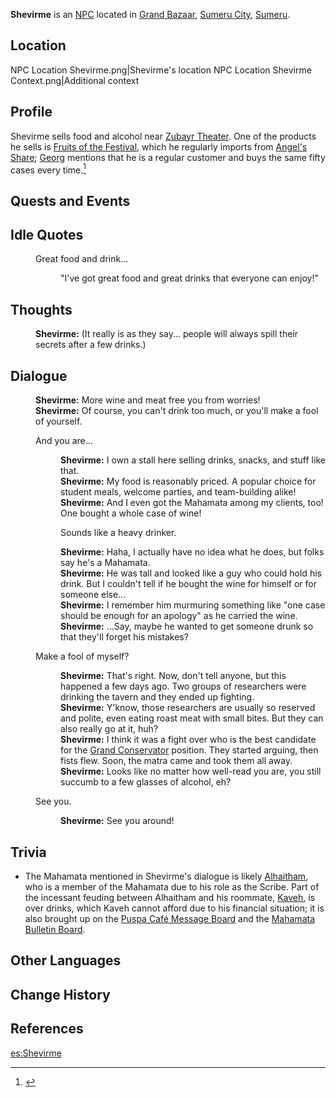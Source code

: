 {{Character Infobox
|type             = NPC
|image            = NPC Shevirme.png
|region           = Sumeru
|affiliation      = 
|title            = Stall Vendor
|ancestry         = <!-- Clan/family -->
|father           = 
|mother           = 
|spouse           = 
|sibling          = 
|child            = 
|relative         = 
|voiceEN          = 
|voiceCN          = 
|voiceJP          = 
|dialoguereward   = 
}}
'''Shevirme''' is an [[NPC]] located in [[Grand Bazaar]], [[Sumeru City]], [[Sumeru]].

==Location==
<gallery>
NPC Location Shevirme.png|Shevirme's location
NPC Location Shevirme Context.png|Additional context
</gallery>

==Profile==
Shevirme sells food and alcohol near [[Zubayr Theater]]. One of the products he sells is [[Fruits of the Festival]], which he regularly imports from [[Angel's Share]]; [[Georg]] mentions that he is a regular customer and buys the same fifty cases every time.<ref>{{Ref/Quest|Charity Event? Securing Funds?}}</ref>

==Quests and Events==
{{Quests and Events}}

==Idle Quotes==
{{Dialogue start}}
: {{DIcon|Idle}} Great food and drink...
:: {{A|VO Shevirme 01.ogg}} "I've got great food and great drinks that everyone can enjoy!"
{{Dialogue end}}

==Thoughts==
{{All Schemes to Know Explanation|name=Shevirme}}
:{{A|VO Shevirme All Schemes to Know 01.ogg}} '''Shevirme:''' (It really is as they say... people will always spill their secrets after a few drinks.)

==Dialogue==
{{Dialogue start}}
:'''Shevirme:''' More wine and meat free you from worries!
:'''Shevirme:''' Of course, you can't drink too much, or you'll make a fool of yourself.
:{{DIcon}} And you are...
::'''Shevirme:''' I own a stall here selling drinks, snacks, and stuff like that.
::'''Shevirme:''' My food is reasonably priced. A popular choice for student meals, welcome parties, and team-building alike!
::'''Shevirme:''' And I even got the Mahamata among my clients, too! One bought a whole case of wine!
::{{DIcon}} Sounds like a heavy drinker.
::'''Shevirme:''' Haha, I actually have no idea what he does, but folks say he's a Mahamata.
::'''Shevirme:''' He was tall and looked like a guy who could hold his drink. But I couldn't tell if he bought the wine for himself or for someone else...
::'''Shevirme:''' I remember him murmuring something like "one case should be enough for an apology" as he carried the wine.
::'''Shevirme:''' ...Say, maybe he wanted to get someone drunk so that they'll forget his mistakes?
:{{DIcon}} Make a fool of myself?
::'''Shevirme:''' That's right. Now, don't tell anyone, but this happened a few days ago. Two groups of researchers were drinking the tavern and they ended up fighting.
::'''Shevirme:''' Y'know, those researchers are usually so reserved and polite, even eating roast meat with small bites. But they can also really go at it, huh?
::'''Shevirme:''' I think it was a fight over who is the best candidate for the [[Grand Conservator]] position. They started arguing, then fists flew. Soon, the matra came and took them all away.
::'''Shevirme:''' Looks like no matter how well-read you are, you still succumb to a few glasses of alcohol, eh?
:{{DIcon}} See you.
::'''Shevirme:''' See you around!
{{Dialogue end}}
<!--
==Event Dialogue==
===Event Name===
{{Dialogue start}}
:'''{{subst:PAGENAME}}:'''
{{Dialogue end}}
-->

==Trivia==
* The Mahamata mentioned in Shevirme's dialogue is likely [[Alhaitham]], who is a member of the Mahamata due to his role as the Scribe. Part of the incessant feuding between Alhaitham and his roommate, [[Kaveh]], is over drinks, which Kaveh cannot afford due to his financial situation; it is also brought up on the [[Puspa Café Message Board#Kaveh and Alhaitham|Puspa Café Message Board]] and the [[Mahamata Bulletin Board#Lambad's Tavern Notice|Mahamata Bulletin Board]].

==Other Languages==
{{Other Languages
|default_hidden = 1
|en      = Shevirme
|zhs     = 沙瓦玛
|zhs_rm  = Shāwǎmǎ
|zht     = 沙瓦瑪
|zht_rm  = Shāwǎmǎ
|ja      = シェヴァマ
|ja_rm   = Shevama
|ko      = 셰비르메
|ko_rm   = Syebireume
|es      = Shevirme
|fr      = Shevirme
|ru      = Шевирм
|th      = Shevirme
|vi      = Shevirme
|de      = Shevirme
|id      = Shevirme
|pt      = Shevirme
|tr      = Shevirme
|it      = Shevirme
}}

==Change History==
{{Change History|3.0}}

==References==
{{Reflist}}

[[es:Shevirme]]